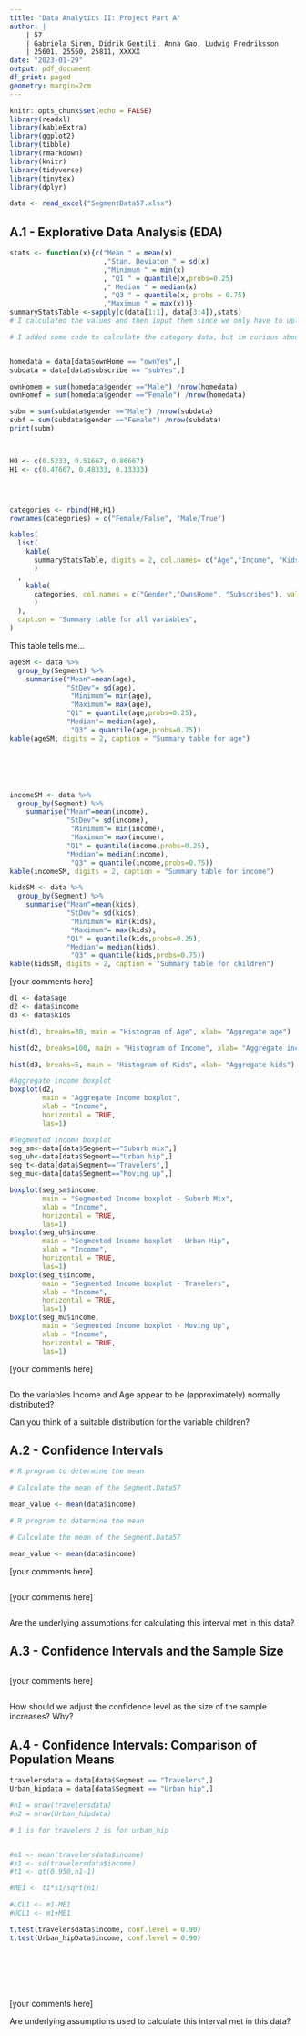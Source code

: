 ```yaml
---
title: "Data Analytics II: Project Part A"
author: |
    | 57
    | Gabriela Siren, Didrik Gentili, Anna Gao, Ludwig Fredriksson
    | 25601, 25550, 25811, XXXXX
date: "2023-01-29"
output: pdf_document
df_print: paged
geometry: margin=2cm
---
```


```r
knitr::opts_chunk$set(echo = FALSE)
library(readxl)
library(kableExtra)
library(ggplot2)
library(tibble)
library(rmarkdown)
library(knitr)
library(tidyverse)
library(tinytex)
library(dplyr)
```


```r
data <- read_excel("SegmentData57.xlsx")
```

## A.1 - Explorative Data Analysis (EDA)

```r
stats <- function(x){c("Mean " = mean(x)
                       ,"Stan. Deviaton " = sd(x)
                       ,"Minimum " = min(x)
                       , "Q1 " = quantile(x,probs=0.25)
                       ," Median " = median(x)
                       , "Q3 " = quantile(x, probs = 0.75)
                       ,"Maximum " = max(x))}
summaryStatsTable <-sapply(c(data[1:1], data[3:4]),stats)
# I calculated the values and then input them since we only have to upload the pdf and not our code

# I added some code to calculate the category data, but im curious about how you calculated H0 and H1, i dont get the same answers


homedata = data[data$ownHome == "ownYes",]
subdata = data[data$subscribe == "subYes",]

ownHomem = sum(homedata$gender =="Male") /nrow(homedata)
ownHomef = sum(homedata$gender =="Female") /nrow(homedata)

subm = sum(subdata$gender =="Male") /nrow(subdata)
subf = sum(subdata$gender =="Female") /nrow(subdata)
print(subm)



H0 <- c(0.5233, 0.51667, 0.86667)
H1 <- c(0.47667, 0.48333, 0.13333)




categories <- rbind(H0,H1)
rownames(categories) = c("Female/False", "Male/True")

kables(
  list(
    kable(
      summaryStatsTable, digits = 2, col.names= c("Age","Income", "Kids"), valign = "t", booktabs = "True"
      )
  ,
    kable(
      categories, col.names = c("Gender","OwnsHome", "Subscribes"), valign = "t", booktabs = "True"
      )
  ),
  caption = "Summary table for all variables",
)
```
This table tells me...

```r
ageSM <- data %>%
  group_by(Segment) %>%
    summarise("Mean"=mean(age),
              "StDev"= sd(age),
               "Minimum"= min(age),
               "Maximum"= max(age),
              "Q1" = quantile(age,probs=0.25),
              "Median"= median(age),
               "Q3" = quantile(age,probs=0.75))
kable(ageSM, digits = 2, caption = "Summary table for age")






incomeSM <- data %>%
  group_by(Segment) %>%
    summarise("Mean"=mean(income),
              "StDev"= sd(income),
               "Minimum"= min(income),
               "Maximum"= max(income),
              "Q1" = quantile(income,probs=0.25),
              "Median"= median(income),
               "Q3" = quantile(income,probs=0.75))
kable(incomeSM, digits = 2, caption = "Summary table for income")

kidsSM <- data %>%
  group_by(Segment) %>%
    summarise("Mean"=mean(kids),
              "StDev"= sd(kids),
               "Minimum"= min(kids),
               "Maximum"= max(kids),
              "Q1" = quantile(kids,probs=0.25),
              "Median"= median(kids),
               "Q3" = quantile(kids,probs=0.75))
kable(kidsSM, digits = 2, caption = "Summary table for children")

```

[your comments here]

```r
d1 <- data$age
d2 <- data$income
d3 <- data$kids

hist(d1, breaks=30, main = "Histogram of Age", xlab= "Aggregate age")

hist(d2, breaks=100, main = "Histogram of Income", xlab= "Aggregate income")

hist(d3, breaks=5, main = "Histogram of Kids", xlab= "Aggregate kids")

```

```r
#Aggregate income boxplot
boxplot(d2,
        main = "Aggregate Income boxplot",
        xlab = "Income",
        horizontal = TRUE,
        las=1)

#Segmented income boxplot
seg_sm<-data[data$Segment=="Suburb mix",]
seg_uh<-data[data$Segment=="Urban hip",]
seg_t<-data[data$Segment=="Travelers",]
seg_mu<-data[data$Segment=="Moving up",]

boxplot(seg_sm$income,
        main = "Segmented Income boxplot - Suburb Mix",
        xlab = "Income",
        horizontal = TRUE,
        las=1)
boxplot(seg_uh$income,
        main = "Segmented Income boxplot - Urban Hip",
        xlab = "Income",
        horizontal = TRUE,
        las=1)
boxplot(seg_t$income,
        main = "Segmented Income boxplot - Travelers",
        xlab = "Income",
        horizontal = TRUE,
        las=1)
boxplot(seg_mu$income,
        main = "Segmented Income boxplot - Moving Up",
        xlab = "Income",
        horizontal = TRUE,
        las=1)
```


[your comments here]

```r

```

Do the variables Income and Age appear to be (approximately) normally distributed? 

Can you think of a suitable distribution for the variable children? 


## A.2 - Confidence Intervals

```r
# R program to determine the mean

# Calculate the mean of the Segment.Data57

mean_value <- mean(data$income)

# R program to determine the mean

# Calculate the mean of the Segment.Data57

mean_value <- mean(data$income)


```

[your comments here]

```r

```

[your comments here]

```r

```

Are the underlying assumptions for calculating this interval met in this data? 

## A.3 - Confidence Intervals and the Sample Size

```r

```

[your comments here]

```r

```

How should we adjust the confidence level as the size of the sample increases? Why?


## A.4 - Confidence Intervals: Comparison of Population Means

```r
travelersdata = data[data$Segment == "Travelers",]
Urban_hipdata = data[data$Segment == "Urban hip",]

#n1 = nrow(travelersdata)
#n2 = nrow(Urban_hipdata)

# 1 is for travelers 2 is for urban_hip


#m1 <- mean(travelersdata$income)
#s1 <- sd(travelersdata$income)
#t1 <- qt(0.950,n1-1)

#ME1 <- t1*s1/sqrt(n1)

#LCL1 <- m1-ME1
#UCL1 <- m1+ME1

t.test(travelersdata$income, conf.level = 0.90)
t.test(Urban_hipData$income, conf.level = 0.90)








```

[your comments here]

Are underlying assumptions used to calculate this interval met in this data?

